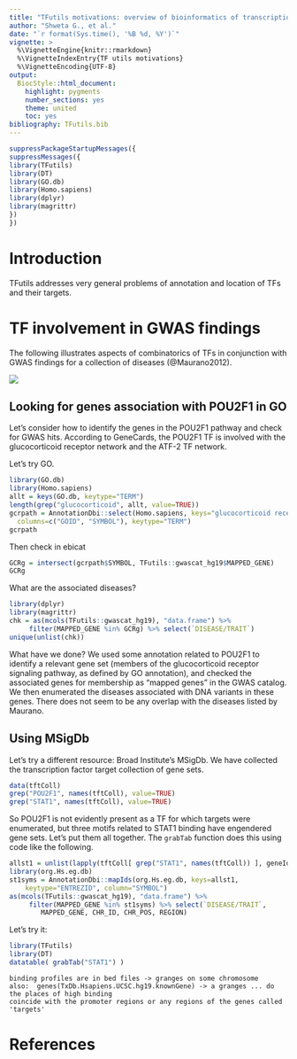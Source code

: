 ```yaml
---
title: "TFutils motivations: overview of bioinformatics of transcription factors and their binding sites"
author: "Shweta G., et al."
date: "`r format(Sys.time(), '%B %d, %Y')`"
vignette: >
  %\VignetteEngine{knitr::rmarkdown}
  %\VignetteIndexEntry{TF utils motivations}
  %\VignetteEncoding{UTF-8}
output:
  BiocStyle::html_document:
    highlight: pygments
    number_sections: yes
    theme: united
    toc: yes
bibliography: TFutils.bib
---
```


```r
suppressPackageStartupMessages({
suppressMessages({
library(TFutils)
library(DT)
library(GO.db)
library(Homo.sapiens)
library(dplyr)
library(magrittr)
})
})
```

# Introduction

TFutils addresses very general problems of annotation and location
of TFs and their targets.

# TF involvement in GWAS findings

The following illustrates aspects of combinatorics of TFs in
conjunction with GWAS findings for a collection of diseases (@Maurano2012).

![](images/mauranoTFcombs.png)

## Looking for genes association with POU2F1 in GO

Let's consider how to identify the genes in the POU2F1 pathway and check 
for GWAS hits.  According to GeneCards, the POU2F1 TF is involved with the
glucocorticoid receptor network and the ATF-2 TF network.

Let's try GO.

```r
library(GO.db)
library(Homo.sapiens)
allt = keys(GO.db, keytype="TERM")
length(grep("glucocorticoid", allt, value=TRUE))
gcrpath = AnnotationDbi::select(Homo.sapiens, keys="glucocorticoid receptor signaling pathway", 
  columns=c("GOID", "SYMBOL"), keytype="TERM")
gcrpath
```

Then check in ebicat

```r
GCRg = intersect(gcrpath$SYMBOL, TFutils::gwascat_hg19$MAPPED_GENE)
GCRg
```

What are the associated diseases?

```r
library(dplyr)
library(magrittr)
chk = as(mcols(TFutils::gwascat_hg19), "data.frame") %>% 
     filter(MAPPED_GENE %in% GCRg) %>% select(`DISEASE/TRAIT`)
unique(unlist(chk))
```

What have we done?  We used some annotation related to POU2F1 to
identify a relevant gene set (members of the glucocorticoid receptor
signaling pathway, as defined by GO annotation), and checked the
associated genes for membership as "mapped genes" in the GWAS
catalog.  We then enumerated the diseases associated with
DNA variants in these genes.  There does not seem to be any
overlap with the diseases listed by Maurano.

## Using MSigDb

Let's try a different resource: Broad Institute's MSigDb.  We have
collected the transcription factor target collection of gene sets.

```r
data(tftColl)
grep("POU2F1", names(tftColl), value=TRUE)
grep("STAT1", names(tftColl), value=TRUE)
```
So POU2F1 is not evidently present as a TF for which targets were enumerated,
but three motifs related to STAT1 binding have engendered gene sets.  Let's
put them all together.  The `grabTab` function does this using code like
the following.
```r
allst1 = unlist(lapply(tftColl[ grep("STAT1", names(tftColl)) ], geneIds))
library(org.Hs.eg.db)
st1syms = AnnotationDbi::mapIds(org.Hs.eg.db, keys=allst1, 
    keytype="ENTREZID", column="SYMBOL")
as(mcols(TFutils::gwascat_hg19), "data.frame") %>% 
     filter(MAPPED_GENE %in% st1syms) %>% select(`DISEASE/TRAIT`, 
        MAPPED_GENE, CHR_ID, CHR_POS, REGION)
```
Let's try it:
```r
library(TFutils)
library(DT)
datatable( grabTab("STAT1") )
```

```
binding profiles are in bed files -> granges on some chromosome
also:  genes(TxDb.Hsapiens.UCSC.hg19.knownGene) -> a granges ... do the places of high binding
coincide with the promoter regions or any regions of the genes called 'targets'
```



# References
